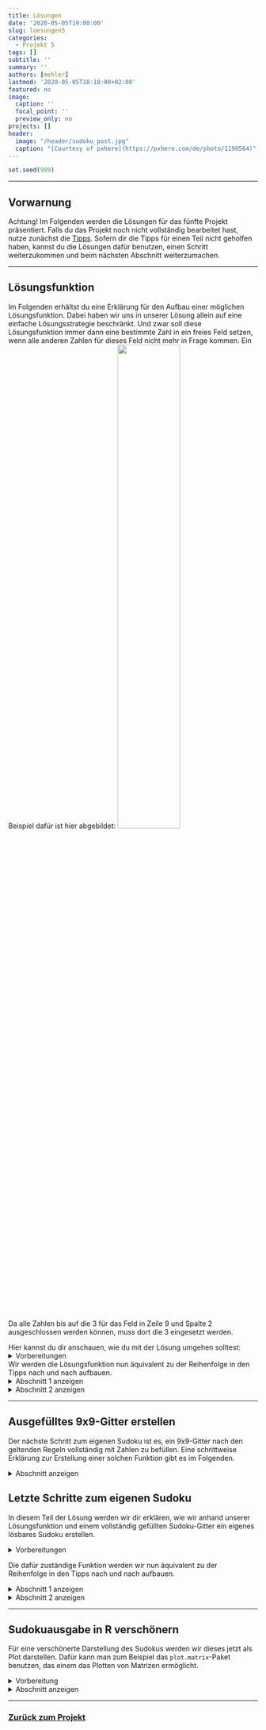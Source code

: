 ---
title: Lösungen
date: '2020-05-05T19:00:00'
slug: loesungen5
categories:
  - Projekt 5
tags: []
subtitle: ''
summary: ''
authors: [mehler]
lastmod: '2020-05-05T18:18:00+02:00'
featured: no
image:
  caption: ''
  focal_point: ''
  preview_only: no
projects: []
header:
  image: "/header/sudoku_post.jpg"
  caption: "[Courtesy of pxhere](https://pxhere.com/de/photo/1190564)"
---

```{r, echo = F}
set.seed(999)
```

***

## Vorwarnung

Achtung! Im Folgenden werden die Lösungen für das fünfte Projekt präsentiert. Falls du das Projekt noch nicht vollständig bearbeitet hast, nutze zunächst die [Tipps](/post/tipps5). Sofern dir die Tipps für einen Teil nicht geholfen haben, kannst du die Lösungen dafür benutzen, einen Schritt weiterzukommen und beim nächsten Abschnitt weiterzumachen.

***

## Lösungsfunktion
Im Folgenden erhältst du eine Erklärung für den Aufbau einer möglichen Lösungsfunktion. Dabei haben wir uns in unserer Lösung allein auf eine einfache Lösungsstrategie beschränkt. Und zwar soll diese Lösungsfunktion immer dann eine bestimmte Zahl in ein freies Feld setzen, wenn alle anderen Zahlen für dieses Feld nicht mehr in Frage kommen. Ein Beispiel dafür ist hier abgebildet:
![](/post/2020-05-05-tipps5_files/Lösungsstrategie1.png){width=50%}

Da alle Zahlen bis auf die 3 für das Feld in Zeile 9 und Spalte 2 ausgeschlossen werden können, muss dort die 3 eingesetzt werden.


Hier kannst du dir anschauen, wie du mit der Lösung umgehen solltest:
<details><summary>Vorbereitungen</summary>
Bevor wir mit irgendwas anfangen, legen wir erst einmal unseren Grundstein fest - das Sudoku. Das Sudoku ist eine Matrix mit 9 Zeilen und 9 Spalten. Eine solche Matrix erstellt man folgendermaßen in R:
```{r, eval = F}
Sudoku <- matrix(nrow = 9, ncol = 9)
```
Das solltest du dir für später im Kopf behalten. Fürs Erste solltest du dir eines der Beispielsudokus [hier](https://raw.githubusercontent.com/martscht/projekte/master/content/post/BeispielSudokuLeicht.rda) oder [hier](https://raw.githubusercontent.com/martscht/projekte/master/content/post/BeispielSudokuSchwer.rda) herunterladen, damit du dir die folgenden Befehle auch selbst einmal anschauen kannst. Dabei ist es ratsam die Variablen (f und g) zuvor manuell zu definieren.


Wenn du dir dann alle Schritte anschaust, gleiche dabei immer die Ausgabe der Operationen mit dem Sudoku ab, um zu verstehen, was eine bestimmte Funktion genau macht. 
</details>

Wir werden die Lösungsfunktion nun äquivalent zu der Reihenfolge in den Tipps nach und nach aufbauen.
<details><summary>Abschnitt 1 anzeigen</summary>
Zuerst geht es darum, wie du überprüfen kannst, welche Zahlen in einer gewissen Zeilen-Spalten-Kombination bereits vorhanden sind. Diese rufst du folgendermaßen ab:
```{r, eval = F}
Sudoku[f, ] -> Zeile_f
Sudoku[, g] -> Spalte_g
```
Die kompliziertere Frage ist: Wie rufe ich die Zahlen eines bestimmten 3x3-Quadrates ab?
Die perfekte Antwort darauf haben wir vielleicht nicht gefunden, aber hier siehst du eine Möglichkeit:


Zuerst definieren wir die einzelnen 3x3-Quadrate.
```{r, eval = F}
Qua1 <- Sudoku[1:3, 1:3]
Qua2 <- Sudoku[1:3, 4:6]
Qua3 <- Sudoku[1:3, 7:9]
Qua4 <- Sudoku[4:6, 1:3]
Qua5 <- Sudoku[4:6, 4:6]
Qua6 <- Sudoku[4:6, 7:9]
Qua7 <- Sudoku[7:9, 1:3]
Qua8 <- Sudoku[7:9, 4:6]
Qua9 <- Sudoku[7:9, 7:9]
```
Damit können wir schon mal auf die 3x3-Quadrate zugreifen. Jetzt müssen wir nur noch das richtige Quadrat abhängig vom betrachteten Feld abrufen.
```{r, eval = F}
if (is.element(f, 1:3) & is.element(g, 1:3)) {z <- Qua1}
if (is.element(f, 1:3) & is.element(g, 4:6)) {z <- Qua2}
if (is.element(f, 1:3) & is.element(g, 7:9)) {z <- Qua3}
if (is.element(f, 4:6) & is.element(g, 1:3)) {z <- Qua4}
if (is.element(f, 4:6) & is.element(g, 4:6)) {z <- Qua5}
if (is.element(f, 4:6) & is.element(g, 7:9)) {z <- Qua6}
if (is.element(f, 7:9) & is.element(g, 1:3)) {z <- Qua7}
if (is.element(f, 7:9) & is.element(g, 4:6)) {z <- Qua8}
if (is.element(f, 7:9) & is.element(g, 7:9)) {z <- Qua9}
```
Auch das haben wir hier nicht sehr filigran gelöst, aber es funktioniert. Gehen wir davon aus, dass f die Zeilenangabe und g die Spaltenangabe ist und spielen das für das 3x3-Quadrat oben links durch: Wenn f einen Wert zwischen 1 und 3 annimmt (also Zeile 1-3) UND g auch einen Wert zwischen 1 und 3 (also Spalte 1-3), dann liegt das Feld im 3x3-Quadrat oben links (Qua1). Um mit diesem Quadrat weiter arbeiten zu können, speichern wir es in der Variable z ab. Dadurch können wir mithilfe der Variable z auf das zu jedem Zeitpunkt richtig ausgewählte Quadrat zugreifen.   


Wählen wir nun aus dem Sudoku das Feld in Zeile f und Spalte g aus, so können wir eine zusammenfassende Aussage über das Vorkommen von Zahlen treffen, indem wir die Informationen aus Zeile f, Spalte g und 3x3-Quadrat z folgendermaßen zusammenfassen:
```{r, eval = F}
c(Zeile_f, Zeile_g, as.vector(z)) -> vorkommendeZahlen
```
</details>

<details><summary>Abschnitt 2 anzeigen</summary>
Zu diesem Zeitpunkt können wir für jedes beliebige Feld überprüfen, welche Zahlen sich in der jeweiligen Zeile, der Spalte und im dazugehörigen 3x3-Quadrat befinden. In ein Feld wollen wir dann eine Zahl einsetzen, wenn alle anderen 8 Zahlen durch `vorkommendeZahlen` ausgeschlossen werden. In anderen Worten: Wenn die Länge eines Vektors aller möglichen Zahlen minus `vorkommendeZahlen` eins ergibt, dann soll diese eine übrig gebliebene Zahl in das betrachtete Feld eingesetzt werden. Das sieht in R so aus:
```{r, eval = F}
fehlendeZahlen <- subset(1:9, !is.element(1:9, vorkommendeZahlen))
```
Damit haben wir jetzt erreicht, dass im Objekt `fehlendeZahlen` alle Zahlen zwischen 1 und 9 abgespeichert sind, die kein Element der vorkommenden Zahlen (`vorkommendeZahlen`) sind.


Wenn in diesem Objekt (`fehlendeZahlen`) nur eine Zahl vorhanden ist, die Länge des Objekts/Vektors also eins beträgt, dann soll die enthaltene Zahl an der Stelle [f, g] im Sudoku eingesetzt werden:
```{r, eval = F}
if(length(fehlendeZahlen) == 1) {
  Sudoku[f, g] <- fehlendeZahlen
}
```
Bisher können wir also für ein Feld die Zahlen bestimmen, die in Zeile, Spalte und 3x3-Quadrat noch fehlen - und wenn das nur eine Zahl ist, wird diese eingesetzt.


Das soll jetzt eine Funktion für alle Felder automatisch erledigen. Dafür verwenden wir zwei `for`-Schleifen, eine für die Zeilen und eine für die Spalten. Das sieht dann zusammengesetzt folgendermaßen aus:
```{r, eval = F}
for (f in 1:9) {
  for (g in 1:9) {
    Qua1 <- Sudoku[1:3, 1:3]
    Qua2 <- Sudoku[1:3, 4:6]
    Qua3 <- Sudoku[1:3, 7:9]
    Qua4 <- Sudoku[4:6, 1:3]
    Qua5 <- Sudoku[4:6, 4:6]
    Qua6 <- Sudoku[4:6, 7:9]
    Qua7 <- Sudoku[7:9, 1:3]
    Qua8 <- Sudoku[7:9, 4:6]
    Qua9 <- Sudoku[7:9, 7:9]
    if (is.element(f, 1:3) & is.element(g, 1:3)) {z <- Qua1}
    if (is.element(f, 1:3) & is.element(g, 4:6)) {z <- Qua2}
    if (is.element(f, 1:3) & is.element(g, 7:9)) {z <- Qua3}
    if (is.element(f, 4:6) & is.element(g, 1:3)) {z <- Qua4}
    if (is.element(f, 4:6) & is.element(g, 4:6)) {z <- Qua5}
    if (is.element(f, 4:6) & is.element(g, 7:9)) {z <- Qua6}
    if (is.element(f, 7:9) & is.element(g, 1:3)) {z <- Qua7}
    if (is.element(f, 7:9) & is.element(g, 4:6)) {z <- Qua8}
    if (is.element(f, 7:9) & is.element(g, 7:9)) {z <- Qua9}
    Zeile_f <- Sudoku[f, ]
    Spalte_g <- Sudoku[, g]
    Quadrat_fg <- as.vector(z)
    vorkommendeZahlen <- c(Zeile_f, Spalte_g, Quadrat_fg)
    fehlendeZahlen <- subset(1:9, !is.element(1:9, fehlendeZahlen))
    if(length(fehlendeZahlen) == 1) {
      Sudoku[f, g] <- fehlendeZahlen
    }
  }
}
```
Diese Funktion geht jetzt von oben links nach unten rechts alle Felder des Sudokus durch, überprüft die jeweils fehlenden Zahlen und setzt wenn möglich Zahlen ein.


Aus diesem Grund wird auch der 'Inhalt' der einzelnen Quadrate in jedem Durchgang aktualisiert: Wenn eine Zahl eingesetzt wurde, dann ändert sich der Inhalt eines Quadrats. Natürlich sind neun Zeilen Code dafür etwas umständlich, aber auf jeden Fall macht man damit nichts falsch. Fällt dir dafür eine Verbesserung ein?


Das Problem der Funktion liegt darin, dass sie alle Felder nur ein Mal durchgeht. Derart einfach und schnell lässt sich jedoch so gut wie kein Sudoku lösen. Deshalb müssen wir den gesamten Vorgang mehrfach wiederholen. Das machen wir mit einer `repeat`-Funktion. Diese Funktion beenden wir mit einem `break`-Befehl, der die Funktion dann stoppen soll, wenn das Sudoku komplett ausgefüllt wurde. Mit anderen Worten: Wenn das Sudoku-Gitter vollständig mit 81 Zahlen befüllt wurde.
```{r, eval = F}
repeat {
  for (f in 1:9) {
    for (g in 1:9) {
      Qua1 <- Sudoku[1:3, 1:3]
      Qua2 <- Sudoku[1:3, 4:6]
      Qua3 <- Sudoku[1:3, 7:9]
      Qua4 <- Sudoku[4:6, 1:3]
      Qua5 <- Sudoku[4:6, 4:6]
      Qua6 <- Sudoku[4:6, 7:9]
      Qua7 <- Sudoku[7:9, 1:3]
      Qua8 <- Sudoku[7:9, 4:6]
      Qua9 <- Sudoku[7:9, 7:9]
      if (is.element(f, 1:3) & is.element(g, 1:3)) {z <- Qua1}
      if (is.element(f, 1:3) & is.element(g, 4:6)) {z <- Qua2}
      if (is.element(f, 1:3) & is.element(g, 7:9)) {z <- Qua3}
      if (is.element(f, 4:6) & is.element(g, 1:3)) {z <- Qua4}
      if (is.element(f, 4:6) & is.element(g, 4:6)) {z <- Qua5}
      if (is.element(f, 4:6) & is.element(g, 7:9)) {z <- Qua6}
      if (is.element(f, 7:9) & is.element(g, 1:3)) {z <- Qua7}
      if (is.element(f, 7:9) & is.element(g, 4:6)) {z <- Qua8}
      if (is.element(f, 7:9) & is.element(g, 7:9)) {z <- Qua9}
      Zeile_f <- Sudoku[f, ]
      Spalte_g <- Sudoku[, g]
      Quadrat_fg <- as.vector(z)
      vorkommendeZahlen <- c(Zeile_f, Spalte_g, Quadrat_fg)
      fehlendeZahlen <- subset(1:9, !is.element(1:9, fehlendeZahlen))
      if(length(fehlendeZahlen) == 1) {
        Sudoku[f, g] <- fehlendeZahlen
      }
    }
  }
  if(length(subset(as.vector(Sudoku), is.element(Sudoku, 1:9))) == 81) break
}
```
Bei der `break`-Bedingung ist zu beachten, dass auch `NA`s als Eintrag gewertet werden würden und das Sudoku deshalb von Anfang an als 'voll' gelten würde. Aus diesem Grund werden mithilfe der `subset`-Funktion nur Objekte aus der Sudoku-Matrix ausgewählt, die Zahlen zwischen 1 und 9 darstellen.


Um den Vorgang zu beschleunigen, können wir jetzt in jedem Durchgang nur die unbesetzten Felder betrachten. Dafür setzen wir am Anfang der beiden `for`-Schleifen eine `if`-Bedingung ein, sodass alle Operationen nur dann ausgeführt werden, wenn das ausgewählte Feld keine Zahl bzw. ein `NA` enthält. 
```{r, eval = F}
repeat {
  for (f in 1:9) {
    for (g in 1:9) {
      if(is.na(Sudoku[f, g])) {
        Qua1 <- Sudoku[1:3, 1:3]
        Qua2 <- Sudoku[1:3, 4:6]
        Qua3 <- Sudoku[1:3, 7:9]
        Qua4 <- Sudoku[4:6, 1:3]
        Qua5 <- Sudoku[4:6, 4:6]
        Qua6 <- Sudoku[4:6, 7:9]
        Qua7 <- Sudoku[7:9, 1:3]
        Qua8 <- Sudoku[7:9, 4:6]
        Qua9 <- Sudoku[7:9, 7:9]
        if (is.element(f, 1:3) & is.element(g, 1:3)) {z <- Qua1}
        if (is.element(f, 1:3) & is.element(g, 4:6)) {z <- Qua2}
        if (is.element(f, 1:3) & is.element(g, 7:9)) {z <- Qua3}
        if (is.element(f, 4:6) & is.element(g, 1:3)) {z <- Qua4}
        if (is.element(f, 4:6) & is.element(g, 4:6)) {z <- Qua5}
        if (is.element(f, 4:6) & is.element(g, 7:9)) {z <- Qua6}
        if (is.element(f, 7:9) & is.element(g, 1:3)) {z <- Qua7}
        if (is.element(f, 7:9) & is.element(g, 4:6)) {z <- Qua8}
        if (is.element(f, 7:9) & is.element(g, 7:9)) {z <- Qua9}
        Zeile_f <- Sudoku[f, ]
        Spalte_g <- Sudoku[, g]
        Quadrat_fg <- as.vector(z)
        vorkommendeZahlen <- c(Zeile_f, Spalte_g, Quadrat_fg)
        fehlendeZahlen <- subset(1:9, !is.element(1:9, fehlendeZahlen))
        if(length(fehlendeZahlen) == 1) {
          Sudoku[f, g] <- fehlendeZahlen
        }
      }
    }
  }
  if(length(subset(as.vector(Sudoku), is.element(Sudoku, 1:9))) == 81) break
}
```
Unter bestimmten Umständen kann es sein, dass unsere Funktion ein Sudoku nicht lösen kann. Das könnte entweder daran liegen, dass das Sudoku nicht lösbar ist oder aber daran, dass wir nur eine von vielen Lösungsstrategien impliziert haben. Um dadurch nicht auf Probleme zu stoßen, falls die Funktion mal ein solches Sudoku lösen soll und deshalb nicht zum Ende kommt, werden wir eine weitere `break`-Bedingung implizieren. Die Überlegung dahinter ist folgende: Gehen wir davon aus, dass ein Sudoku elf vorgegebene Zahlen beinhaltet (Das ist sehr unwahrscheinlich und wäre ein sehr schweres Sudoku.) - und gehen wir zusätzlich davon aus, dass dieses mit unserer Funktion lösbar wäre. In diesem Fall würde unsere Funktion jedes Mal, wenn sie alle Felder durchgeht, mindest eine neue Zahl einsetzen, denn sonst würde sie sich aufhängen. Das heißt, dass die Funktion für das Fertigstellen des Sudokus höchsten 81 - 11 = 70 Runden brauchen würde.


Aus diesem Grund werden wir im Folgenden die Lösungsfunktion zur Sicherheit nach höchstens 70 Durchgängen abbrechen. Um das nachvollziehbar machen zu können, lassen wir außerdem eine Nachricht ausgeben, sofern das Sudoku nicht lösbar ist.

```{r, eval = F}
Durchgaenge <- 0
repeat {
  Durchgaenge <- Durchgaenge + 1
  for (f in 1:9) {
    for (g in 1:9) {
      if(is.na(Sudoku[f, g])) {
        Qua1 <- Sudoku[1:3, 1:3]
        Qua2 <- Sudoku[1:3, 4:6]
        Qua3 <- Sudoku[1:3, 7:9]
        Qua4 <- Sudoku[4:6, 1:3]
        Qua5 <- Sudoku[4:6, 4:6]
        Qua6 <- Sudoku[4:6, 7:9]
        Qua7 <- Sudoku[7:9, 1:3]
        Qua8 <- Sudoku[7:9, 4:6]
        Qua9 <- Sudoku[7:9, 7:9]
        if (is.element(f, 1:3) & is.element(g, 1:3)) {z <- Qua1}
        if (is.element(f, 1:3) & is.element(g, 4:6)) {z <- Qua2}
        if (is.element(f, 1:3) & is.element(g, 7:9)) {z <- Qua3}
        if (is.element(f, 4:6) & is.element(g, 1:3)) {z <- Qua4}
        if (is.element(f, 4:6) & is.element(g, 4:6)) {z <- Qua5}
        if (is.element(f, 4:6) & is.element(g, 7:9)) {z <- Qua6}
        if (is.element(f, 7:9) & is.element(g, 1:3)) {z <- Qua7}
        if (is.element(f, 7:9) & is.element(g, 4:6)) {z <- Qua8}
        if (is.element(f, 7:9) & is.element(g, 7:9)) {z <- Qua9}
        Zeile_f <- Sudoku[f, ]
        Spalte_g <- Sudoku[, g]
        Quadrat_fg <- as.vector(z)
        vorkommendeZahlen <- c(Zeile_f, Spalte_g, Quadrat_fg)
        fehlendeZahlen <- subset(1:9, !is.element(1:9, fehlendeZahlen))
        if(length(fehlendeZahlen) == 1) {
          Sudoku[f, g] <- fehlendeZahlen
        }
      }
    }
  }
  if(Durchgaenge == 70) break
  if(Durchgaenge == 70) {
    print('Nicht lösbar!')
  }
  if(length(subset(as.vector(Sudoku), is.element(Sudoku, 1:9))) == 81) break
}
```
Damit sind wir am Ende angekommen. Die Lösungsfunktion funktioniert und du kannst sie anhand der Beispielsudokus [A](https://raw.githubusercontent.com/martscht/projekte/master/content/post/BeispielSudokuLeicht.rda) und [B](https://raw.githubusercontent.com/martscht/projekte/master/content/post/BeispielSudokuSchwer.rda) ausprobieren.
</details>

***

## Ausgefülltes 9x9-Gitter erstellen
Der nächste Schritt zum eigenen Sudoku ist es, ein 9x9-Gitter nach den geltenden Regeln vollständig mit Zahlen zu befüllen. Eine schrittweise Erklärung zur Erstellung einer solchen Funktion gibt es im Folgenden.

<details><summary>Abschnitt anzeigen</summary>
Mit dem `matrix( )` Befehl erstellen wir unser Sudoku-Gitter mit neun Zeilen (`nrow`) und neun Spalten (`ncol`):
```{r, eval = F}
Sudoku <- matrix(nrow = 9, ncol = 9)
```

Um die neun Boxen zu erstellen weisen wir jeweils die richtigen Zeilen und Spalten einer neuen Variablen zu.
```{r, eval = F}
Qua1 <- Sudoku[1:3, 1:3]
Qua2 <- Sudoku[1:3, 4:6]
Qua3 <- Sudoku[1:3, 7:9]
Qua4 <- Sudoku[4:6, 1:3]
Qua5 <- Sudoku[4:6, 4:6]
Qua6 <- Sudoku[4:6, 7:9]
Qua7 <- Sudoku[7:9, 1:3]
Qua8 <- Sudoku[7:9, 4:6]
Qua9 <- Sudoku[7:9, 7:9]
```

Bei uns steht f für die Zeile und g für die Spalte. Deshalb geht die Funktion hier von links nach rechts und von oben nach unten jedes Feld ab, bis sie unten rechts angekommen ist.
```{r, eval = F}
for (g in 1:9){
  for (i in 1:9){
  }
}
```

Für unsere Zufallszahl brauchen wir zwei verschiedene Variablen. Eine davon definiert, aus welchen Zahlen wir eine Zufallsziehung vornehmen (`b`) und in der anderen (`a`) wird die eigentliche Zufallszahl gespeichert. 
```{r, eval = F}
b <- 1:9
a <- sample(b, 1)
```

Um herauszufinden, ob die Zahl in dem 3x3-Quadrat bereits vorhanden ist, müssen wir zunächst wissen in welchem 3x3-Quadrat das betrachtete Feld liegt. Dafür müssen wir verknüpfte `if` Bedingungen benutzten. Für jede 3x3-Box testen wir, ob das betrachtete Feld darin liegt. Wenn es das tut, dann speichern wir diese Information im Objekt `z`.
```{r, eval = F}
if (is.element(f, 1:3) & is.element(g, 1:3)) {z <- Qua1}
if (is.element(f, 1:3) & is.element(g, 4:6)) {z <- Qua2}
if (is.element(f, 1:3) & is.element(g, 7:9)) {z <- Qua3}
if (is.element(f, 4:6) & is.element(g, 1:3)) {z <- Qua4}
if (is.element(f, 4:6) & is.element(g, 4:6)) {z <- Qua5}
if (is.element(f, 4:6) & is.element(g, 7:9)) {z <- Qua6}
if (is.element(f, 7:9) & is.element(g, 1:3)) {z <- Qua7}
if (is.element(f, 7:9) & is.element(g, 4:6)) {z <- Qua8}
if (is.element(f, 7:9) & is.element(g, 7:9)) {z <- Qua9}
```

Nun müssen wir überprüfen, ob die Zahl in der Zeile `f`, in der Spalte `g` oder im 3x3-Quadrat `z` bereits vorhanden ist. Diese drei Bedingungen können wir mit `is.element` erstellen und durch logische Und's (`&`) verknüpfen. Das `!` davor kehrt die Bedeutung um. Daher fragen wir hier, ob diese Zahl *kein* Element der Zeile, der Spalte und der Box ist. Wenn dies der Fall ist, weisen wir die Zufallszahl dem betrachteten Feld zu. 
```{r, eval = F} 
if(!is.element(a, Sudoku[, g]) & !is.element(a, Sudoku[f, ]) & !is.element(a, z)) {
  a -> Sudoku[f, g]
}
```

Wenn im ersten Versuch nicht direkt eine passende Zahl ausgewählt wurde, müssen wir die Zufallsziehung wiederholen, bis eine passende Zahl gefunden wurde. Dafür benutzen wir eine `repeat`-Schleife. In dieser Schleife wollen wir mit einer neuen Zufallszahl aus der Menge `b`, unter Abzug der Zahl `a` aus dem vorherigen Versuch, einen neuen Versuch starten. Da wir in `b` die Zahlen von eins bis neun gespeichert haben, können wir die benutzte Zahl einfach entfernen und aus den restlichen Zahlen eine neue Zahl ziehen.

```{r, eval = F}
else {
  repeat {
    b <- subset(b, b != a)
    a <- sample(b, 1)
    ...
  }
}
```

Diese neue Zufallszahl müssen wir nun erneut mit den anderen Zahlen in der Zeile, Spalte und in der Box vergleichen. Ist die Zahl nicht enthalten, weisen wir sie dem betrachteten Feld zu. Dann brechen wir die Schleife ab, um beim nächsten Feld fortzufahren.
```{r, eval = F}
if(!is.element(a, Sudoku[, g]) & !is.element(a, Sudoku[f, ]) & !is.element(a, z)) {
  a -> Sudoku[f, g]
  break
}
```

Es besteht jedoch die Möglichkeit, dass alle 9 Zahlen in einem betrachteten Feld ausprobiert werden, jedoch keine eingesetzt werden kann. In diesem Fall hat die Besetzung des Sudokus nicht geklappt und es muss mit einem leeren 9x9-Gitter von vorne angefangen werden. Ist dieser Fall eingetreten, so ist die Länge des Objekts `b`= 0. Mithilfe dieser Information kann man nun einen neuen `break`-Befehl erstellen, der die `repeat`-Schleife für die Suche nach einer passenden Zahl beendet. Dieser Befehl muss direkt nach `b <- subset(b, b != a)` eingefügt werden, da erst an diesem Punkt die Menge der noch nicht getesteten Zahlen aktualisiert wird. Das sieht dann im Gesamtergebnis so aus:
```{r, eval = F}
b <- 1:9
a <- sample(b, 1)
if(!is.element(a, Sudoku[, g]) & !is.element(a, Sudoku[f, ]) & !is.element(a, z)) {
  a -> Sudoku[f, g]
} else {
  repeat {
    b <- subset(b, b != a)
    if(length(b)==0) break
    a <- sample(b, 1)
    if(!is.element(a, Sudoku[, g]) & !is.element(a, Sudoku[f, ]) & !is.element(a, z)) {
      a -> Sudoku[f, g]
      break
    }
  }
}
```

Um am Ende zu überprüfen, ob alle Felder gefüllt sind, können wir schauen, ob 81 Zahlen in das Sudoku eingefügt wurden. Ist das der Fall, so sind wir fertig und haben ein volles Sudoku erstellt.
```{r, eval = F}
if(length(subset(as.vector(Sudoku), is.element(Sudoku, 1:9))) == 81) break
```

Zusammengesetzt sieht das folgendermaßen aus:
```{r, eval = F}
repeat {
  Sudoku <- matrix(nrow = 9, ncol = 9) 
  for (f in 1:9){
    for (g in 1:9){
      Qua1 <- Sudoku[1:3,1:3]
      Qua2 <- Sudoku[1:3,4:6]
      Qua3 <- Sudoku[1:3,7:9]
      Qua4 <- Sudoku[4:6,1:3]
      Qua5 <- Sudoku[4:6,4:6]
      Qua6 <- Sudoku[4:6,7:9]
      Qua7 <- Sudoku[7:9,1:3]
      Qua8 <- Sudoku[7:9,4:6]
      Qua9 <- Sudoku[7:9,7:9]
      if (is.element(f, 1:3) & is.element(g, 1:3)) {z <- Qua1}
      if (is.element(f, 1:3) & is.element(g, 4:6)) {z <- Qua2}
      if (is.element(f, 1:3) & is.element(g, 7:9)) {z <- Qua3}
      if (is.element(f, 4:6) & is.element(g, 1:3)) {z <- Qua4}
      if (is.element(f, 4:6) & is.element(g, 4:6)) {z <- Qua5}
      if (is.element(f, 4:6) & is.element(g, 7:9)) {z <- Qua6}
      if (is.element(f, 7:9) & is.element(g, 1:3)) {z <- Qua7}
      if (is.element(f, 7:9) & is.element(g, 4:6)) {z <- Qua8}
      if (is.element(f, 7:9) & is.element(g, 7:9)) {z <- Qua9}
      b <- 1:9
      a <- sample(b, 1)
      if(!is.element(a, Sudoku[, g]) & !is.element(a, Sudoku[f, ]) & !is.element(a, z)) {
        a -> Sudoku[f, g]
      } else {
        repeat {
          b <- subset(b, b != a)
          if(length(b)==0) break
          a <- sample(b, 1)
          if(!is.element(a, Sudoku[, g]) & !is.element(a, Sudoku[f, ]) & !is.element(a, z)) {
            a -> Sudoku[f, g]
            break
          }
        }
      }
    }
  }
  if(length(subset(as.vector(Sudoku), is.element(Sudoku, 1:9))) == 81) break
}
```

Wie bereits erklärt, kann es dazu kommen, dass `b == 0` wird - ein Feld also nicht besetzt werden kann. In diesem Fall macht es keinen Sinn, die folgenden freien Felder weiter zu besetzen, weshalb auch die beiden `for`-Schleifen unterbrochen werden sollten, wenn `b == 0` gilt. Dann wird auch die End-Bedingung eines vollen Sudokus nicht erfüllt und die Schleife beginnt direkt von vorne mit einer leeren 9x9-Matrix:
```{r}
repeat { #Funktion wird so lange wiederholt, bis break-Bedingung eintritt
  Sudoku <- matrix(nrow = 9, ncol = 9) #leeres Sudoku-Gitter erstellen
  for (f in 1:9){                      #alle Zeilen durchgehen
    for (g in 1:9){                    #alle Spalten durchgehen
      Qua1 <- Sudoku[1:3,1:3]          #3x3-Quadrate bestimmen
      Qua2 <- Sudoku[1:3,4:6]
      Qua3 <- Sudoku[1:3,7:9]
      Qua4 <- Sudoku[4:6,1:3]
      Qua5 <- Sudoku[4:6,4:6]
      Qua6 <- Sudoku[4:6,7:9]
      Qua7 <- Sudoku[7:9,1:3]
      Qua8 <- Sudoku[7:9,4:6]
      Qua9 <- Sudoku[7:9,7:9]
      if (is.element(f, 1:3) & is.element(g, 1:3)) {z <- Qua1} #betrachtetes Feld zu Quadrat zuordnen
      if (is.element(f, 1:3) & is.element(g, 4:6)) {z <- Qua2}
      if (is.element(f, 1:3) & is.element(g, 7:9)) {z <- Qua3}
      if (is.element(f, 4:6) & is.element(g, 1:3)) {z <- Qua4}
      if (is.element(f, 4:6) & is.element(g, 4:6)) {z <- Qua5}
      if (is.element(f, 4:6) & is.element(g, 7:9)) {z <- Qua6}
      if (is.element(f, 7:9) & is.element(g, 1:3)) {z <- Qua7}
      if (is.element(f, 7:9) & is.element(g, 4:6)) {z <- Qua8}
      if (is.element(f, 7:9) & is.element(g, 7:9)) {z <- Qua9}
      b <- 1:9 #ab hier: passende Zahl für betrachtetes Feld ermitteln
      a <- sample(b, 1)
      if(!is.element(a, Sudoku[, g]) & !is.element(a, Sudoku[f, ]) & !is.element(a, z)) {
        a -> Sudoku[f, g]
      } else {
        repeat {
          b <- subset(b, b != a)
          if(length(b)==0) break
          a <- sample(b, 1)
          if(!is.element(a, Sudoku[, g]) & !is.element(a, Sudoku[f, ]) & !is.element(a, z)) {
            a -> Sudoku[f, g]
            break
          }
        }
      }  #bis hier: entweder eine passende Zahl wurde eingesetzt oder die Funktion beginnt von vorne (b == 0)
      if(length(b)==0) break
    }
    if(length(b)==0) break
  }
  if(length(subset(as.vector(Sudoku), is.element(Sudoku, 1:9))) == 81) break
}
```
An diesem Punkt ist die Schleife in der Lage, so lange wiederholt 9x9-Gitter mit Zahlen von 1 bis 9 zu befüllen, bis ein vollständig, unter Beachtung der Regeln, gefülltes Sudoku erstellt wurde.


Zur weiteren Überprüfung kann man sich die absolute Häufigkeit jeder Zahl mithilfe einer Tabelle ausgeben lassen. Sind alle Zahlen 9 Mal vorhanden, so hat man mit großer Wahrscheinlichkeit ein korrekt aufgefülltes Sudoku erstellt.
```{r}
table(Sudoku)
```

Und so sollte das Sudoku jetzt aussehen:
```{r}
Sudoku
```
</details>

## Letzte Schritte zum eigenen Sudoku
In diesem Teil der Lösung werden wir dir erklären, wie wir anhand unserer Lösungsfunktion und einem vollständig gefüllten Sudoku-Gitter ein eigenes lösbares Sudoku erstellen.

<details><summary>Vorbereitungen</summary>
Bevor du mit diesem Abschnitt anfängst und ihn selbst durchführst, solltest du mithilfe der Funktion in Teilaufgabe 2 ein vollständig gefülltes Sudoku erstellt haben und in zwei Objekten, beispielsweise `Sudoku` und `Gitter` hinterlegt haben. Das eine Objekt (z.B. `Sudoku`) wird im folgenden zur Bearbeitung genutzt, während das zweite Objekt (z.B. `Gitter`) als Reset fungiert, um zum Ausgangszustand zurückgelangen zu können.
</details>

Die dafür zuständige Funktion werden wir nun äquivalent zu der Reihenfolge in den Tipps nach und nach aufbauen.

<details><summary>Abschnitt 1 anzeigen</summary>
Der Ausgangspunkt ist ein vollständig gefülltes Gitter. Um daraus ein lösbares Sudoku zu erstellen, müssen wir Zahlen entfernen; und damit fangen wir an.

Zum Löschen können wir folgenden Befehl verwenden, der in ein Feld [f, g] im Sudoku ein `NA` einfügt:
```{r, eval = F}
Sudoku[f, g] <- NA
```
Die Frage ist, welche Zahlen wir überhaupt löschen wollen. Im Vorhinein spezifische Felder auszuwählen wäre sehr aufwendig und könnte auch in einem unlösbaren Sudoku enden. Die Feld-Koordinate aus Zeile und Spalte sollte also zufällig gewählt sein. Dadurch wird die Funktion auch in der Lage sein, völlig verschiedene Sudokus aus dem selben vollständig gefüllten Sudoku-Gitter zu erstellen. 
```{r, eval = F}
f <- sample(1:9, 1)
g <- sample(1:9, 1)
```
Im letzten Schritt wollen wir bestimmen, wann die Funktion aufhören soll, Zahlen aus dem Sudoku zu löschen. Es könnte problematisch sein, die Anzahl der Wiederholungen der Funktion einfach zu begrenzen, da zufällig mehrfach das selbe Feld ausgewählt werden könnte (Das ist bei 50 zu löschenden Zahlen sogar sehr wahrscheinlich!). Aus diesem Grund wollen wir hier mit der Anzahl der Zahlen arbeiten, die jeweils nach dem Löschen im Sudoku übrig geblieben sind. Das Ziel sollte also sein, die Funktion dann zu beenden, wenn nur noch `XX` Zahlen im Gitter übrig sind.
```{r, eval = F}
if(length(subset(as.vector(Sudoku), is.element(Sudoku, 1:9))) == XX) break
```
Die einzelnen Schritte wären damit erstellt. Fügen wir das nun zu einer Funktion zusammen:
```{r, eval = F}
repeat {
  f <- sample(1:9, 1)
  g <- sample(1:9, 1)
  Sudoku[f, g] <- NA
  if(length(subset(as.vector(Sudoku), is.element(Sudoku, 1:9))) == XX) break
}
```
Es entsteht ein Sudoku mit XX vorgegebenen Zahlen. Speichere auch dieses an diesem Punkt in einem weiteren neuen Objekt ab, damit wir mit dem `Sudoku`-Objekt weiterarbeiten können. 
</details>

<details><summary>Abschnitt 2 anzeigen</summary>
Zu diesem Zeitpunkt haben wir ein eigens erstelltes Sudoku mit `XX` Zahlen, das in diesem Schritt auf seine Lösbarkeit überprüft werden soll.

Dafür übernehmen wir also die Lösungsfunktion aus Teilaufgabe 1 und lassen sie das Sudoku lösen. Jetzt kann es zu zwei Ausgängen kommen:

1. Das Sudoku ist durch die Lösungsfunktion lösbar.
2. Das Sudoku ist durch die Lösungsfunktion nicht lösbar.

Für uns gilt es jetzt alle erarbeiteten Schritte in eine einzige Funktion zu verpacken, die erst dann stoppt, wenn ein lösbares Sudoku mit `XX` vorgegebenen Zahlen erstellt wurde. Dabei müssen die zwei Ausgänge beachtet werden:

- Wenn 1. eintrifft, dann muss die Funktion gestoppt werden. Zu diesem Zeitpunkt enthält das `Sudoku`-Objekt ein vollständig gelöstes Sudoku. Deshalb sollte man das Sudoku zuvor in einem neuen Objekt (z.B. `meinSudoku`) abspeichern, um es jetzt wieder abrufen zu können.
- Wenn 2. eintrifft, dann muss die Funktion von vorne anfangen. Das heißt, dass ausgehend von dem selben vollständig gefüllten Gitter (`Gitter`) erneut ein Sudoku erstellt und danach wiederum durch die Lösungsfunktion überprüft werden soll. Diese Schleife sollte erst dann enden, wenn ein lösbares Sudoku erstellt wurde.

Übernehmen wir erst einmal alles, was wir bereits haben:
```{r, eval = F}
#Lösch-Funktion
repeat {
  f <- sample(1:9, 1)
  g <- sample(1:9, 1)
  Sudoku[f, g] <- NA
  if(length(subset(as.vector(Sudoku), is.element(Sudoku, 1:9))) == XX) break
}
#Lösungsfunktion
Durchgaenge <- 0
repeat {
  Durchgaenge <- Durchgaenge + 1
  for (f in 1:9) {
    for (g in 1:9) {
      if(is.na(Sudoku[f, g])) {
        Qua1 <- Sudoku[1:3, 1:3]
        Qua2 <- Sudoku[1:3, 4:6]
        Qua3 <- Sudoku[1:3, 7:9]
        Qua4 <- Sudoku[4:6, 1:3]
        Qua5 <- Sudoku[4:6, 4:6]
        Qua6 <- Sudoku[4:6, 7:9]
        Qua7 <- Sudoku[7:9, 1:3]
        Qua8 <- Sudoku[7:9, 4:6]
        Qua9 <- Sudoku[7:9, 7:9]
        if (is.element(f, 1:3) & is.element(g, 1:3)) {z <- Qua1}
        if (is.element(f, 1:3) & is.element(g, 4:6)) {z <- Qua2}
        if (is.element(f, 1:3) & is.element(g, 7:9)) {z <- Qua3}
        if (is.element(f, 4:6) & is.element(g, 1:3)) {z <- Qua4}
        if (is.element(f, 4:6) & is.element(g, 4:6)) {z <- Qua5}
        if (is.element(f, 4:6) & is.element(g, 7:9)) {z <- Qua6}
        if (is.element(f, 7:9) & is.element(g, 1:3)) {z <- Qua7}
        if (is.element(f, 7:9) & is.element(g, 4:6)) {z <- Qua8}
        if (is.element(f, 7:9) & is.element(g, 7:9)) {z <- Qua9}
        Zeile_f <- Sudoku[f, ]
        Spalte_g <- Sudoku[, g]
        Quadrat_fg <- as.vector(z)
        vorkommendeZahlen <- c(Zeile_f, Spalte_g, Quadrat_fg)
        fehlendeZahlen <- subset(1:9, !is.element(1:9, fehlendeZahlen))
        if(length(fehlendeZahlen) == 1) {
          Sudoku[f, g] <- fehlendeZahlen
        }
      }
    }
  }
  if(Durchgaenge == 70) break
  if(Durchgaenge == 70) {
    print('Nicht lösbar!')
  }
  if(length(subset(as.vector(Sudoku), is.element(Sudoku, 1:9))) == 81) break
}
```

Wie in den Vorbereitung erwähnt, sollte das vollständige Sudoku-Gitter in einem Objekt gespeichert sein (`Gitter`). Dieses Gitter soll am Anfang jeden Durchlaufs auf das `Sudoku`-Objekt übertragen werden.


Außerdem muss das erstellte Sudoku mit `XX` vorgegebenen Zahlen vor der Überprüfung der Lösbarkeit in einem neuen Objekt abgespeichert werden (`meinSudoku`).


Fügen wir nun das alles zusammen in eine `repeat`-Schleife:
```{r, eval = F}
repeat {
  Sudoku <- Gitter
  repeat {
    f <- sample(1:9, 1)
    g <- sample(1:9, 1)
    Sudoku[f, g] <- NA
    if(length(subset(as.vector(Sudoku), is.element(Sudoku, 1:9))) == XX) break
  }
  meinSudoku <- Sudoku
  Durchgaenge <- 0
  repeat {
    Durchgaenge <- Durchgaenge + 1
    for (f in 1:9) {
      for (g in 1:9) {
        if(is.na(Sudoku[f, g])) {
          Qua1 <- Sudoku[1:3, 1:3]
          Qua2 <- Sudoku[1:3, 4:6]
          Qua3 <- Sudoku[1:3, 7:9]
          Qua4 <- Sudoku[4:6, 1:3]
          Qua5 <- Sudoku[4:6, 4:6]
          Qua6 <- Sudoku[4:6, 7:9]
          Qua7 <- Sudoku[7:9, 1:3]
          Qua8 <- Sudoku[7:9, 4:6]
          Qua9 <- Sudoku[7:9, 7:9]
          if (is.element(f, 1:3) & is.element(g, 1:3)) {z <- Qua1}
          if (is.element(f, 1:3) & is.element(g, 4:6)) {z <- Qua2}
          if (is.element(f, 1:3) & is.element(g, 7:9)) {z <- Qua3}
          if (is.element(f, 4:6) & is.element(g, 1:3)) {z <- Qua4}
          if (is.element(f, 4:6) & is.element(g, 4:6)) {z <- Qua5}
          if (is.element(f, 4:6) & is.element(g, 7:9)) {z <- Qua6}
          if (is.element(f, 7:9) & is.element(g, 1:3)) {z <- Qua7}
          if (is.element(f, 7:9) & is.element(g, 4:6)) {z <- Qua8}
          if (is.element(f, 7:9) & is.element(g, 7:9)) {z <- Qua9}
          Zeile_f <- Sudoku[f, ]
          Spalte_g <- Sudoku[, g]
          Quadrat_fg <- as.vector(z)
          vorkommendeZahlen <- c(Zeile_f, Spalte_g, Quadrat_fg)
          fehlendeZahlen <- subset(1:9, !is.element(1:9, fehlendeZahlen))
          if(length(fehlendeZahlen) == 1) {
            Sudoku[f, g] <- fehlendeZahlen
          }
        }
      }
    }
    if(Durchgaenge == 70) break
    if(Durchgaenge == 70) {
      print('Nicht lösbar!')
    }
    if(length(subset(as.vector(Sudoku), is.element(Sudoku, 1:9))) == 81) break
  }
}
```
Jetzt brauchen wir nur noch die Bedingung, mit der die große Schleife beendet wird. Diese ist bereits in der Lösungsfunktion vorhanden. Denn wenn wir ein selbst erstelltes Sudoku vollständig gelöst haben, dann braucht die Funktion nicht weiter nach einem lösbaren Sudoku suchen. Also fügen wir diesen `break`-Befehl nochmals ganz am Ende der Funktion ein. 
```{r, eval = F}
repeat {
  Sudoku <- Gitter
  repeat {
    f <- sample(1:9, 1)
    g <- sample(1:9, 1)
    Sudoku[f, g] <- NA
    if(length(subset(as.vector(Sudoku), is.element(Sudoku, 1:9))) == XX) break
  }
  meinSudoku <- Sudoku
  Durchgaenge <- 0
  repeat {
    Durchgaenge <- Durchgaenge + 1
    for (f in 1:9) {
      for (g in 1:9) {
        if(is.na(Sudoku[f, g])) {
          Qua1 <- Sudoku[1:3, 1:3]
          Qua2 <- Sudoku[1:3, 4:6]
          Qua3 <- Sudoku[1:3, 7:9]
          Qua4 <- Sudoku[4:6, 1:3]
          Qua5 <- Sudoku[4:6, 4:6]
          Qua6 <- Sudoku[4:6, 7:9]
          Qua7 <- Sudoku[7:9, 1:3]
          Qua8 <- Sudoku[7:9, 4:6]
          Qua9 <- Sudoku[7:9, 7:9]
          if (is.element(f, 1:3) & is.element(g, 1:3)) {z <- Qua1}
          if (is.element(f, 1:3) & is.element(g, 4:6)) {z <- Qua2}
          if (is.element(f, 1:3) & is.element(g, 7:9)) {z <- Qua3}
          if (is.element(f, 4:6) & is.element(g, 1:3)) {z <- Qua4}
          if (is.element(f, 4:6) & is.element(g, 4:6)) {z <- Qua5}
          if (is.element(f, 4:6) & is.element(g, 7:9)) {z <- Qua6}
          if (is.element(f, 7:9) & is.element(g, 1:3)) {z <- Qua7}
          if (is.element(f, 7:9) & is.element(g, 4:6)) {z <- Qua8}
          if (is.element(f, 7:9) & is.element(g, 7:9)) {z <- Qua9}
          Zeile_f <- Sudoku[f, ]
          Spalte_g <- Sudoku[, g]
          Quadrat_fg <- as.vector(z)
          vorkommendeZahlen <- c(Zeile_f, Spalte_g, Quadrat_fg)
          fehlendeZahlen <- subset(1:9, !is.element(1:9, fehlendeZahlen))
          if(length(fehlendeZahlen) == 1) {
            Sudoku[f, g] <- fehlendeZahlen
          }
        }
      }
    }
    if(Durchgaenge == 70) break
    if(Durchgaenge == 70) {
      print('Nicht lösbar!')
    }
    if(length(subset(as.vector(Sudoku), is.element(Sudoku, 1:9))) == 81) break
  }
  if(length(subset(as.vector(Sudoku), is.element(Sudoku, 1:9))) == 81) break
}
```
Bis hierhin haben wir eine Funktion erstellt, die anhand eines vollständigen Gitters (`Gitter`) ein eigenes lösbares Sudoku erstellt (`meinSudoku`). Jetzt kannst du dir dein erstes eigenes Sudoku abspeichern. Du wirst es noch brauchen.
```{r, eval = F}
save(meinSudoku, file = "meinSudoku.rda")
```

<b>Anmerkung:</b> Bevor du jetzt vielleicht einen Lösungsversuch deines eigenen Sudoku beginnst, widme dich doch auch noch dem letzten Aufgabenteil zum Thema Sudoku. Da wirst du deinem Sudoku den letzten äußerlichen Schliff verpassen.  
</details>

***

## Sudokuausgabe in R verschönern
Für eine verschönerte Darstellung des Sudokus werden wir dieses jetzt als Plot darstellen. Dafür kann man zum Beispiel das `plot.matrix`-Paket benutzen, das einem das Plotten von Matrizen ermöglicht. 

<details><summary>Vorbereitung</summary>
Damit du diesen Teil der Lösungen dürchführen kannst, solltest du sicher gehen, dass die Pakete `plot.matrix` und `graphics` geladen sind.
```{r, eval = F}
install.packages("plot.matrix")
library(plot.matrix)
library(graphics)
```
</details>

<details><summary>Abschnitt anzeigen</summary>
Am besten schauen wir uns jetzt erst einmal an, wie unsere Matrix nun durch die `plot`-Funktion dargestellt wird. Deshalb plotten wir das Sudoku erst einmal ohne weitere Argumente.
```{r, eval = F}
plot(Sudoku)
```
Das kann dann z.B. so aussehen:
![](/post/2020-05-05-tipps5_files/Sudoku vor der Bearbeitung.png){width=80%}

Diesen Plot müssen wir jetzt so bearbeiten, dass er einem echten Sudoku ähnlicher wird. Dafür müssen wir folgendes tun:

1. eine neue Überschrift erstellen
2. die Beschriftungen von den Achsen entfernen
3. die Achsen entfernen
4. jeder Zahl eine eigene Farbe zuweisen
5. das Gitter entfernen
6. die Zahlen in den Feldern anzeigen lassen
7. das `+` vor den Zahlen entfernen
8. die `NA`-Felder neu in leere weiße Felder umformatieren
9. die Legende entfernen
10. das Gitter neu formatieren

In der genannten Reihenfolge werden wir die Argumente dazu durchgehen:

1. Eine neue Überschrift erstellt man mithilfe des `main`-Arguments. Die `plot`-Funktion benennt das Sudoku automatisch nach seinem Objektnamen (`meinSudoku`). Das können wir umändern, z.B. in `main = 'Sudoku'`.
2. Die Beschriftung von den Achsen nimmt die `plot`-Funktion auch automatisch vor. Mit `xlab` und `ylab` kann man diese manuell bestimmen. Wir brauchen keine, deshalb bestimmen wir diese beiden einfach so: `ylab = ''` und `xlab = ''`.
3. Die Achsen entfernt man mithilfe des `par()`-Arguments, das auch außerhalb der `plot`-Funktion stehen kann. Hierin müssen wir nun x- und y-Achsen löschen. Das geht folgendermaßen: `par(xaxt = 'n', yaxt = 'n')`.
4. Die Farbenzuweisung ist etwas komplizierter. Die `plot`-Funktion geht automatisch von intervallskalierten Werten aus, obwohl im Falle eines Sudokus Absolutskalierung mit den Werten 1 bis 9 vorliegt. Das ist ungünstig, aber sorgen wir einfach dafür, dass trotzdem jede Zahl eine eigene Farbe hat. Dafür legen zuerst manuell die Abschnitte fest: `breaks = c(1, 2, 3, 4, 5, 6, 7, 8, 9, 10)`. Jetzt gibt es also Abschnitte von 1 bis 2, von 2 bis 3, ... und von 9 bis 10, die jeweils mit einer unterschiedlichen Farbe kodiert werden. Diese Farben können wir nun auch noch manuell bestimmen: `col = c("yellow" , "orange", "red", "violet", "lightblue", "cornflowerblue", "lightgreen", "chartreuse3", "lightsalmon4")`. Damit bleibt zwar die Skalierung falsch, aber das Ziel wurde trotzdem erreicht.
5. Das Gitter entfernen wir, da in einem Sudoku typischerweise unterschiedlich starke Gitternetzlinien verwendet werden, um die Umrandung der 3x3-Quadrate zu verdeutlichen. Wie wir das machen, erklären wir in Schritt 10. Erst einmal entfernen wir die Gitterlinien mit `border = F`.
6. Die Zahlen lässt man in den einzelnen Feldern folgendermaßen anzeigen: `text.cell = list(cex = 1)`. Innerhalb des `list`-Arguments kann man dabei die Schrift formatieren. `cex` bestimmt beispielsweise die Schriftgröße, `col` die Schriftfarbe.
7. Das Problem ist, dass die Zahlen mit einem `+` davor angezeigt werden. Das beseitigen wir durch dieses Argument: `fmt.cell='%.0f'`.
8. Die leeren Felder werden momentan durch weiße `NA`-Felder repräsentiert. Das ändern wir durch folgende Argumente: `na.col = 'white'` legt die Farbe des Feldes auf weiß fest und `na.print = ''` legt fest, dass in diesen Felder nichts stehen soll.
9. Die Legende können wir entfernen, indem wir Achsenbegrenzungen setzen. Das sollte z.B. so aussehen: xlim = `c(0.5, 9.5)` und `ylim = c(0.5, 9.5)`.

Bevor wir jetzt mit dem Gitter weitermachen, setzen wir erst einmal alle Argumente zusammen:
```{r, eval = F}
plot(meinSudoku,
     main = "Sudoku",
     xlab = "", ylab = "",
     par(yaxt = "n", xaxt = "n"),
     breaks = c(1, 2, 3, 4, 5, 6, 7, 8, 9, 10),
     col = c("yellow" , "orange", "red", "violet", "lightblue",
             "cornflowerblue", "lightgreen", "chartreuse3", "lightsalmon4"),
     border = F,
     text.cell = list(cex = 1),
     fmt.cell='%.0f',
     na.print = '', na.col = "white",
     xlim = c(0.5, 9.5), ylim = c(0.5, 9.5))
```
Das Ergebnis sollte dann ein Sudoku ohne Gitterlinien sein.
![](/post/2020-05-05-loesungen5_files/SudokuOhneGitterlinien.jpg){width=80%}

10. Im letzten Schritt fügen wir die Gitterlinien hinzu. Da quasi jede Gitterlinie individuell angepasst werden muss, haben wir auch jede Linie einzeln mit der `abline`-Funktion erstellt. Mit den Argumenten `h = XX` und `v = XX` kann man die Position der Linien auf der Horizontalen (`h`) oder Vertikalen (`v`) festlegen. Mit `lwd = X.xx` legt man die Dicke der Linien fest. Wir haben folgende Linien eingesetzt:
```{r, eval = F}
abline(h = 0.5, lwd = 5)
abline(h = 1.5, lwd = 0.5)
abline(h = 2.5, lwd = 0.5)
abline(h = 3.5, lwd = 2)
abline(h = 4.5, lwd = 0.5)
abline(h = 5.5, lwd = 0.5)
abline(h = 6.5, lwd = 2)
abline(h = 7.5, lwd = 0.5)
abline(h = 8.5, lwd = 0.5)
abline(h = 9.5, lwd = 5)

abline(v = 0.5, lwd = 5)
abline(v = 1.5, lwd = 0.5)
abline(v = 2.5, lwd = 0.5)
abline(v = 3.5, lwd = 2)
abline(v = 4.5, lwd = 0.5)
abline(v = 5.5, lwd = 0.5)
abline(v = 6.5, lwd = 2)
abline(v = 7.5, lwd = 0.5)
abline(v = 8.5, lwd = 0.5)
abline(v = 9.5, lwd = 5)
```
Daraus ergibt sich folgendes Endergebnis:
![](/post/2020-05-05-loesungen5_files/Sudoku in schön.png){width=80%}

</details>

***

### [Zurück zum Projekt](/projects#project_05)

